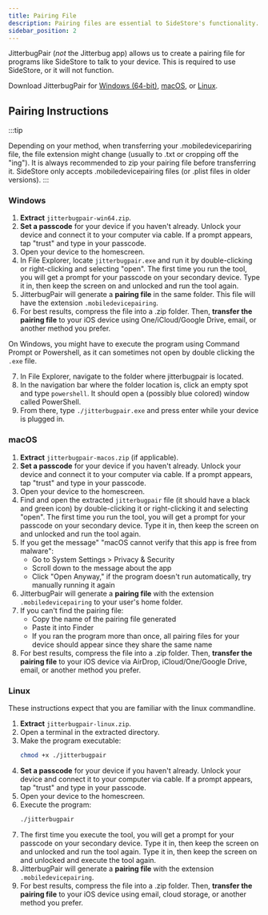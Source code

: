 ```yaml
---
title: Pairing File
description: Pairing files are essential to SideStore's functionality.
sidebar_position: 2
---
```


JitterbugPair (*not* the Jitterbug app) allows us to create a pairing file for programs like SideStore to talk to your device. This is required to use SideStore, or it will not function.

Download JitterbugPair for [Windows (64-bit)](https://github.com/osy/Jitterbug/releases/download/v1.3.1/jitterbugpair-win64.zip), [macOS](https://github.com/SideStore/SideStore-Docs/releases/download/need-a-place-to-put-jittterbug/jitterbugpair), or [Linux](https://github.com/osy/Jitterbug/releases/download/v1.3.1/jitterbugpair-linux.zip).

## Pairing Instructions

:::tip

Depending on your method, when transferring your .mobiledevicepariring file, the file extension might change (usually to .txt or cropping off the "ing"). It is always recommended to zip your pairing file before transferring it. SideStore only accepts .mobiledevicepairing files (or .plist files in older versions).
:::

### Windows

1. **Extract** `jitterbugpair-win64.zip`.
2. **Set a passcode** for your device if you haven't already. Unlock your device and connect it to your computer via cable. If a prompt appears, tap "trust" and type in your passcode.
3. Open your device to the homescreen.
4. In File Explorer, locate `jitterbugpair.exe` and run it by double-clicking or right-clicking and selecting "open". The first time you run the tool, you will get a prompt for your passcode on your secondary device. Type it in, then keep the screen on and unlocked and run the tool again.
5. JitterbugPair will generate a **pairing file** in the same folder. This file will have the extension `.mobiledevicepairing`.
6. For best results, compress the file into a .zip folder. Then, **transfer the pairing file** to your iOS device using One/iCloud/Google Drive, email, or another method you prefer.

On Windows, you might have to execute the program using Command Prompt or Powershell, as it can sometimes not open by double clicking the `.exe` file.

7. In File Explorer, navigate to the folder where jitterbugpair is located.
8. In the navigation bar where the folder location is, click an empty spot and type `powershell`. It should open a (possibly blue colored) window called PowerShell.
9. From there, type `./jitterbugpair.exe` and press enter while your device is plugged in.

### macOS

1. **Extract** `jitterbugpair-macos.zip` (if applicable).
2. **Set a passcode** for your device if you haven't already. Unlock your device and connect it to your computer via cable. If a prompt appears, tap "trust" and type in your passcode.
3. Open your device to the homescreen.
4. Find and open the extracted `jitterbugpair` file (it should have a black and green icon) by double-clicking it or right-clicking it and selecting "open". The first time you run the tool, you will get a prompt for your passcode on your secondary device. Type it in, then keep the screen on and unlocked and run the tool again.
5. If you get the message" "macOS cannot verify that this app is free from malware":
   - Go to System Settings > Privacy & Security
   - Scroll down to the message about the app
   - Click "Open Anyway," if the program doesn't run automatically, try manually running it again
6. JitterbugPair will generate a **pairing file** with the extension `.mobiledevicepairing` to your user's home folder.
7. If you can't find the pairing file:
   - Copy the name of the pairing file generated
   - Paste it into Finder
   - If you ran the program more than once, all pairing files for your device should appear since they share the same name
8. For best results, compress the file into a .zip folder. Then, **transfer the pairing file** to your iOS device via AirDrop, iCloud/One/Google Drive, email, or another method you prefer. 

### Linux

These instructions expect that you are familiar with the linux commandline.

1. **Extract** `jitterbugpair-linux.zip`.
2. Open a terminal in the extracted directory.
3. Make the program executable:
   ```bash
   chmod +x ./jitterbugpair
   ```
4. **Set a passcode** for your device if you haven't already. Unlock your device and connect it to your computer via cable. If a prompt appears, tap "trust" and type in your passcode.
5. Open your device to the homescreen.
6. Execute the program:
   ```bash
   ./jitterbugpair
   ```
7. The first time you execute the tool, you will get a prompt for your passcode on your secondary device. Type it in, then keep the screen on and unlocked and run the tool again. Type it in, then keep the screen on and unlocked and execute the tool again.
8. JitterbugPair will generate a **pairing file** with the extension `.mobiledevicepairing`.
9. For best results, compress the file into a .zip folder. Then, **transfer the pairing file** to your iOS device using email, cloud storage, or another method you prefer. 

